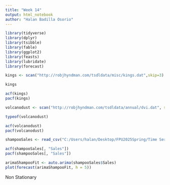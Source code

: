 ```yaml
---
title: "Week 14"
output: html_notebook
author: "Halan Badilla Osorio"
---
```


```r
library(tidyverse)
library(dplyr)
library(tsibble)
library(fable)
library(ggplot2)
library(feasts)
library(lubridate)
library(forecast)
```

```r
kings <- scan("http://robjhyndman.com/tsdldata/misc/kings.dat",skip=3)
```
```r
kings
```


```r
acf(kings)
pacf(kings)
```
```r
volcanodust <- scan("http://robjhyndman.com/tsdldata/annual/dvi.dat", skip=1)
```
```r
typeof(volcanodust)
```

```r
acf(volcanodust)
pacf(volcanodust)
```

```r
shampooSales <- read_csv("C:/Users/halan/Desktop/FPU2025Spring/Time Series/shampoo_sales.csv")
```

```r
acf(shampooSales[, "Sales"])
pacf(shampooSales[, "Sales"])
```

```r
arimaShampooFit <- auto.arima(shampooSales$Sales)
plot(forecast(arimaShampooFit, h = 5))
```


Non Stationary
